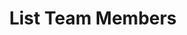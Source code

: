 ---
title: List Team Members
description: Retrieve a list of all team members.
openapi: get /v1/members
---
